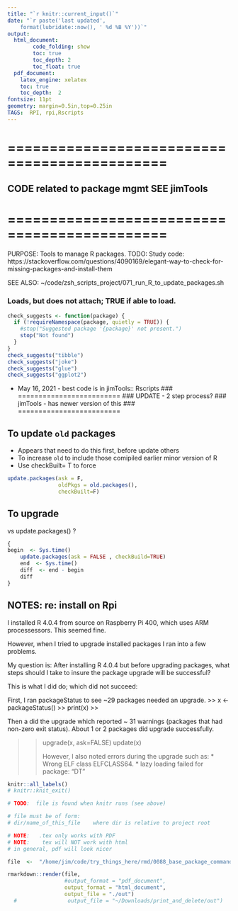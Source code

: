 ```yaml
---
title: "`r knitr::current_input()`"
date: "`r paste('last updated', 
    format(lubridate::now(), ' %d %B %Y'))`"
output:   
  html_document:  
        code_folding: show
        toc: true 
        toc_depth: 2
        toc_float: true
  pdf_document:   
    latex_engine: xelatex  
    toc: true
    toc_depth:  2   
fontsize: 11pt   
geometry: margin=0.5in,top=0.25in   
TAGS:  RPI, rpi,Rscripts
---
```


# =============================================
## CODE related to package mgmt SEE  jimTools
# =============================================


PURPOSE:   Tools to manage R packages.
TODO:  Study code:   
https://stackoverflow.com/questions/4090169/elegant-way-to-check-for-missing-packages-and-install-them

SEE ALSO:  ~/code/zsh_scripts_project/071_run_R_to_update_packages.sh


### Loads,  but does not attach; TRUE if able to load.
```r
check_suggests <- function(package) {
  if (!requireNamespace(package, quietly = TRUE)) {
    #stop("Suggested package '{package}' not present.")
    stop("Not found")
  }
}
check_suggests("tibble")
check_suggests("joke")
check_suggests("glue")
check_suggests("ggplot2")
```

*  May 16, 2021 - best code is in jimTools:: Rscripts
### =========================
###   UPDATE  - 2 step process?
###   jimTools - has newer version of this
### =========================

## To update `old` packages
*   Appears that need to do this first, before update others
*   To increase `old` to include those comipiled earlier minor version of R
*   Use checkBuilt= T to force

```r
update.packages(ask = F,
                oldPkgs = old.packages(),
                checkBuilt=F)
```

## To upgrade

vs update.packages() ?
```r

{
begin  <- Sys.time()
    update.packages(ask = FALSE , checkBuild=TRUE)
    end  <- Sys.time()
    diff  <- end - begin
    diff
}

```



## NOTES:  re:  install on Rpi
I installed R 4.0.4 from source on Raspberry Pi 400, which uses ARM processessors.  This seemed fine.

However, when I tried to upgrade installed packages I ran into a few problems.

My question is:  After installing R 4.0.4 but before upgrading packages, what
steps should I take to insure the package upgrade will be successful?

This is what I did do; which did not succeed:

First, I ran packageStatus to see ~29 packages needed an upgrade.
>> x  <- packageStatus()
>> print(x)
>>

Then a did the upgrade which reported ~ 31 warnings (packages that had non-zero exit status).  About 1 or 2 packages did upgrade successfully.


>> upgrade(x, ask=FALSE)
>> update(x)
>>
However, I also noted errors during the upgrade such as:
*  Wrong ELF class ELFCLASS64.
*  lazy loading failed for package:   "DT"








```r
knitr::all_labels()
# knitr::knit_exit()
```

\newpage

```r
# TODO:  file is found when knitr runs (see above)

# file must be of form:
# dir/name_of_this_file    where dir is relative to project root

# NOTE:   .tex only works with PDF
# NOTE:    tex will NOT work with html
# in general, pdf will look nicer

file  <-  "/home/jim/code/try_things_here/rmd/0088_base_package_commands.Rmd"

rmarkdown::render(file,
                  #output_format = "pdf_document",
                  output_format = "html_document",
                  output_file = "./out")
  #                output_file = "~/Downloads/print_and_delete/out")
```
